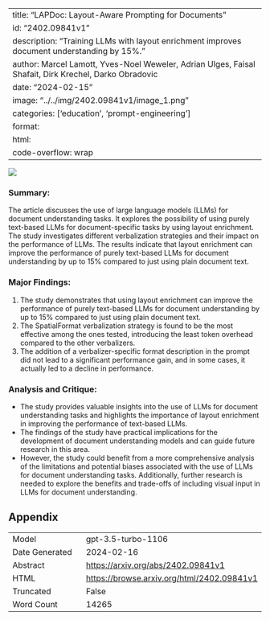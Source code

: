 
---
title: "LAPDoc: Layout-Aware Prompting for Documents"
id: "2402.09841v1"
description: "Training LLMs with layout enrichment improves document understanding by 15%."
author: Marcel Lamott, Yves-Noel Weweler, Adrian Ulges, Faisal Shafait, Dirk Krechel, Darko Obradovic
date: "2024-02-15"
image: "../../img/2402.09841v1/image_1.png"
categories: ['education', 'prompt-engineering']
format:
  html:
    code-overflow: wrap
---

![](../../img/2402.09841v1/image_1.png)

### Summary:
The article discusses the use of large language models (LLMs) for document understanding tasks. It explores the possibility of using purely text-based LLMs for document-specific tasks by using layout enrichment. The study investigates different verbalization strategies and their impact on the performance of LLMs. The results indicate that layout enrichment can improve the performance of purely text-based LLMs for document understanding by up to 15% compared to just using plain document text.

### Major Findings:
1. The study demonstrates that using layout enrichment can improve the performance of purely text-based LLMs for document understanding by up to 15% compared to just using plain document text.
2. The SpatialFormat verbalization strategy is found to be the most effective among the ones tested, introducing the least token overhead compared to the other verbalizers.
3. The addition of a verbalizer-specific format description in the prompt did not lead to a significant performance gain, and in some cases, it actually led to a decline in performance.

### Analysis and Critique:
- The study provides valuable insights into the use of LLMs for document understanding tasks and highlights the importance of layout enrichment in improving the performance of text-based LLMs.
- The findings of the study have practical implications for the development of document understanding models and can guide future research in this area.
- However, the study could benefit from a more comprehensive analysis of the limitations and potential biases associated with the use of LLMs for document understanding tasks. Additionally, further research is needed to explore the benefits and trade-offs of including visual input in LLMs for document understanding.

## Appendix

|          |          |
|----------|----------|
| Model     | gpt-3.5-turbo-1106       |
| Date Generated     | 2024-02-16       |
| Abstract | [https://arxiv.org/abs/2402.09841v1](https://arxiv.org/abs/2402.09841v1)        |
| HTML     | [https://browse.arxiv.org/html/2402.09841v1](https://browse.arxiv.org/html/2402.09841v1)       |
| Truncated       | False       |
| Word Count       | 14265       |